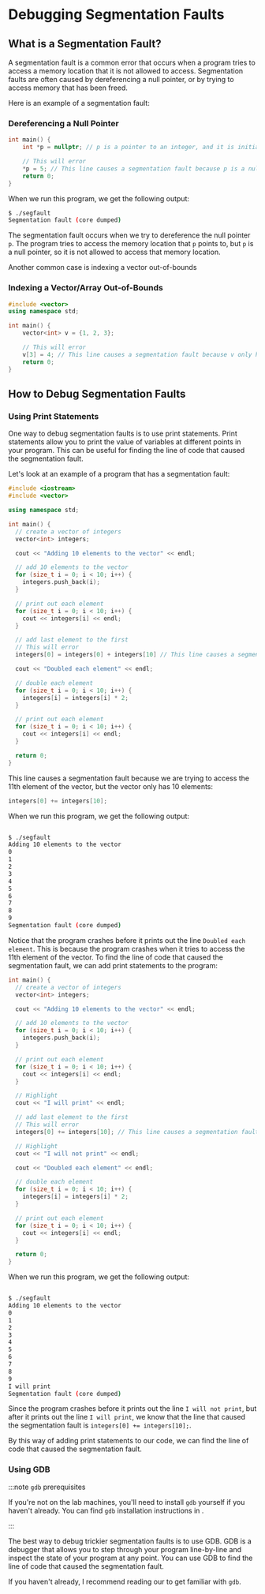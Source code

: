 
# Debugging Segmentation Faults

## What is a Segmentation Fault?

A segmentation fault is a common error that occurs when a program tries to access a memory location that it is not allowed to access. Segmentation faults are often caused by dereferencing a null pointer, or by trying to access memory that has been freed.

Here is an example of a segmentation fault:

### Dereferencing a Null Pointer

```cpp
int main() {
    int *p = nullptr; // p is a pointer to an integer, and it is initialized to null

    // This will error
    *p = 5; // This line causes a segmentation fault because p is a null pointer
    return 0;
}
```

When we run this program, we get the following output:

```bash
$ ./segfault
Segmentation fault (core dumped)
```

The segmentation fault occurs when we try to dereference the null pointer `p`. The program tries to access the memory location that `p` points to, but `p` is a null pointer, so it is not allowed to access that memory location.

Another common case is indexing a vector out-of-bounds

### Indexing a Vector/Array Out-of-Bounds

```cpp
#include <vector>
using namespace std;

int main() {
    vector<int> v = {1, 2, 3};

    // This will error
    v[3] = 4; // This line causes a segmentation fault because v only has 3 elements
    return 0;
}
```

## How to Debug Segmentation Faults

### Using Print Statements

One way to debug segmentation faults is to use print statements. Print statements allow you to print the value of variables at different points in your program. This can be useful for finding the line of code that caused the segmentation fault.

Let's look at an example of a program that has a segmentation fault:

```cpp
#include <iostream>
#include <vector>

using namespace std;

int main() {
  // create a vector of integers
  vector<int> integers;

  cout << "Adding 10 elements to the vector" << endl;

  // add 10 elements to the vector
  for (size_t i = 0; i < 10; i++) {
    integers.push_back(i);
  }

  // print out each element
  for (size_t i = 0; i < 10; i++) {
    cout << integers[i] << endl;
  }

  // add last element to the first
  // This will error
  integers[0] = integers[0] + integers[10] // This line causes a segmentation fault;

  cout << "Doubled each element" << endl;

  // double each element
  for (size_t i = 0; i < 10; i++) {
    integers[i] = integers[i] * 2;
  }

  // print out each element
  for (size_t i = 0; i < 10; i++) {
    cout << integers[i] << endl;
  }

  return 0;
}
```

This line causes a segmentation fault because we are trying to access the 11th element of the vector, but the vector only has 10 elements:

```cpp
integers[0] += integers[10];
```

When we run this program, we get the following output:

```bash

$ ./segfault
Adding 10 elements to the vector
0
1
2
3
4
5
6
7
8
9
Segmentation fault (core dumped)
```

Notice that the program crashes before it prints out the line `Doubled each element`. This is because the program crashes when it tries to access the 11th element of the vector. To find the line of code that caused the segmentation fault, we can add print statements to the program:

```cpp
int main() {
  // create a vector of integers
  vector<int> integers;

  cout << "Adding 10 elements to the vector" << endl;

  // add 10 elements to the vector
  for (size_t i = 0; i < 10; i++) {
    integers.push_back(i);
  }

  // print out each element
  for (size_t i = 0; i < 10; i++) {
    cout << integers[i] << endl;
  }

  // Highlight
  cout << "I will print" << endl;

  // add last element to the first
  // This will error
  integers[0] += integers[10]; // This line causes a segmentation fault;

  // Highlight
  cout << "I will not print" << endl;

  cout << "Doubled each element" << endl;

  // double each element
  for (size_t i = 0; i < 10; i++) {
    integers[i] = integers[i] * 2;
  }

  // print out each element
  for (size_t i = 0; i < 10; i++) {
    cout << integers[i] << endl;
  }

  return 0;
}

```

When we run this program, we get the following output:

```bash

$ ./segfault
Adding 10 elements to the vector
0
1
2
3
4
5
6
7
8
9
I will print
Segmentation fault (core dumped)
```

Since the program crashes before it prints out the line `I will not print`, but after it prints out the line `I will print`, we know that the line that caused the segmentation fault is `integers[0] += integers[10];`.

By this way of adding print statements to our code, we can find the line of code that caused the segmentation fault.

### Using GDB

:::note `gdb` prerequisites

If you're not on the lab machines, you'll need to install `gdb` yourself if you haven't already. You can find `gdb` installation instructions in <LinkWithIcon to="/docs/general/installing-g++?os=windows#installing-gdb" text="this guide" />.

:::

The best way to debug trickier segmentation faults is to use GDB. GDB is a debugger that allows you to step through your program line-by-line and inspect the state of your program at any point. You can use GDB to find the line of code that caused the segmentation fault.

If you haven't already, I recommend reading our <LinkWithIcon to="/docs/debugging/gdb" text="gdb guide" /> to get familiar with `gdb`.
